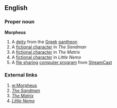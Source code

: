 ==English==

===Proper noun===
'''Morpheus'''

# A [[deity]] from the [[Greek]] [[pantheon]]
# A [[fictional character]] in ''The Sandman''
# A [[fictional character]] in ''The Matrix''
# A [[fictional character]] in ''Little Nemo''
# A [[file sharing]] [[computer program]] from [[StreamCast]]

===External links===

# [[w:Morpheus]]
# ''[[w:The Sandman (DC Comics Modern Age)|The Sandman]]''
# ''[[w:The Matrix|The Matrix]]''
# ''[[w:Little Nemo|Little Nemo]]''